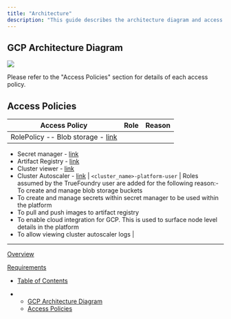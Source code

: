 ```yaml
---
title: "Architecture"
description: "This guide describes the architecture diagram and access policies in a compute plane in your GCP account"
---
```


## GCP Architecture Diagram

![](/images/docs/9f78484-GCP_1.png)

Please refer to the "Access Policies" section for details of each access policy.

## Access Policies

| **Access Policy**                                                                                                                                                                                                                                                                                                                                                                                                                                                                                                                                                                                                                                                                                                                                                                                                                                              | **Role**                       | **Reason**                                                                                                                                                                                                                                                                                                                                                                                           |
| -------------------------------------------------------------------------------------------------------------------------------------------------------------------------------------------------------------------------------------------------------------------------------------------------------------------------------------------------------------------------------------------------------------------------------------------------------------------------------------------------------------------------------------------------------------------------------------------------------------------------------------------------------------------------------------------------------------------------------------------------------------------------------------------------------------------------------------------------------------- | ------------------------------ | ---------------------------------------------------------------------------------------------------------------------------------------------------------------------------------------------------------------------------------------------------------------------------------------------------------------------------------------------------------------------------------------------------- |
| RolePolicy -- Blob storage - [link](https://github.com/truefoundry/terraform-google-truefoundry-platform-features/blob/e4224520b2b6e8a7596afffa85ef16bc56875dcd/iam.tf#L52)
- Secret manager - [link](https://github.com/truefoundry/terraform-google-truefoundry-platform-features/blob/e4224520b2b6e8a7596afffa85ef16bc56875dcd/iam.tf#L16)
- Artifact Registry - [link](https://github.com/truefoundry/terraform-google-truefoundry-platform-features/blob/e4224520b2b6e8a7596afffa85ef16bc56875dcd/iam.tf#L117)
- Cluster viewer - [link](https://github.com/truefoundry/terraform-google-truefoundry-platform-features/blob/e4224520b2b6e8a7596afffa85ef16bc56875dcd/iam.tf#L92)
- Cluster Autoscaler - [link](https://github.com/truefoundry/terraform-google-truefoundry-platform-features/blob/e594daa425f2d406e90093101ac82518eae7364e/locals.tf#L18) | `<cluster_name>-platform-user` | Roles assumed by the TrueFoundry user are added for the following reason:- To create and manage blob storage buckets
- To create and manage secrets within secret manager to be used within the platform
- To pull and push images to artifact registry
- To enable cloud integration for GCP. This is used to surface node level details in the platform
- To allow viewing cluster autoscaler logs |

***

[Overview](/docs/overview-1)

[Requirements](/docs/gcp-requirements)

* [Table of Contents](#)

* * [GCP Architecture Diagram](#gcp-architecture-diagram)
  * [Access Policies](#access-policies)
